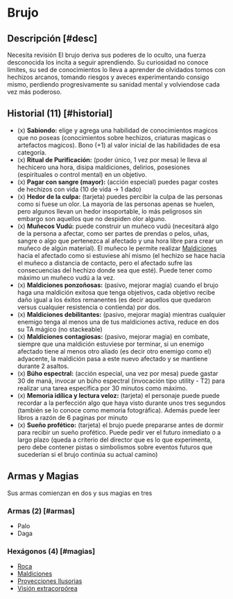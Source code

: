 
# Brujo

<Bleed>
  <Screenshot src={witchPic} alt="placeholder" full />
</Bleed>

## Descripción [#desc]

<Callout type="warning" emoji="🔎">
  Necesita revisión
</Callout>
El brujo deriva sus poderes de lo oculto, una fuerza desconocida los incita a seguir
aprendiendo. Su curiosidad no conoce limites, su sed de conocimientos lo lleva a
aprender de olvidados tomos con hechizos arcanos, tomando riesgos y aveces experimentando
consigo mismo, perdiendo progresivamente su sanidad mental y volviendose cada vez
más poderoso.

## Historial (11) [#historial]
- (x) **Sabiondo:** elige y agrega una habilidad de conocimientos magicos que no poseas (conocimientos sobre hechizos, criaturas magicas o artefactos magicos). Bono (+1) al valor inicial de las habilidades de esa categoría.
- (x) **Ritual de Purificación:** (poder único, 1 vez por mesa) le lleva al hechicero una hora, disipa maldiciones, delirios, posesiones (espirituales o control mental) en un objetivo.
- (x) **Pagar con sangre (mayor):** (acción especial) puedes pagar costes de hechizos con vida (10 de vida -> 1 dado)
- (x) **Hedor de la culpa:** (tarjeta) puedes percibir la culpa de las personas como si fuese un olor. La mayoría de las personas apenas se huelen, pero algunos llevan un hedor insoportable, lo más peligrosos sin embargo son aquellos que no despiden olor alguno.
- (x) **Muñecos Vudú:** puede construir un muñeco vudú (necesitará algo de la persona a afectar, como ser partes de prendas o pelos, uñas, sangre o algo que pertenezca al afectado y una hora libre para crear un muñeco de algún material). El muñeco le permite realizar [Maldiciones](/docs/list-hexagons/e04) hacia el afectado como si estuviese ahí mismo (el hechizo se hace hacia el muñeco a distancia de contacto, pero el afectado sufre las consecuencias del hechizo donde sea que esté). Puede tener como máximo un muñeco vudú a la vez.
- (x) **Maldiciones ponzoñosas:** (pasivo, mejorar magia) cuando el brujo haga una maldición exitosa que tenga objetivos, cada objetivo recibe daño igual a los éxitos remanentes (es decir aquellos que quedaron versus cualquier resistencia o contienda) por dos.
- (x) **Maldiciones debilitantes:** (pasivo, mejorar magia) mientras cualquier enemigo tenga al menos una de tus maldiciones activa, reduce en dos su TA mágico (no stackeable)
- (x) **Maldiciones contagiosas:** (pasivo, mejorar magia) en combate, siempre que una maldición estuviese por terminar, si un enemigo afectado tiene al menos otro aliado (es decir otro enemigo como el) adyacente, la maldición pasa a este nuevo afectado y se mantiene durante 2 asaltos.
- (x) **Búho espectral:** (acción especial, una vez por mesa) puede gastar 30 de maná, invocar un búho espectral (invocación tipo utility - T2) para realizar una tarea específica por 30 minutos como máximo.
- (x) **Memoria idílica y lectura veloz:** (tarjeta) el personaje puede puede recordar a la perfección algo que haya visto durante unos tres segundos (también se lo conoce como memoria fotográfica). Además puede leer libros a razón de 6 paginas por minuto
- (x) **Sueño profético:** (tarjeta) el brujo puede prepararse antes de dormir para recibir un sueño profético. Puede pedir ver el futuro inmediato o a largo plazo (queda a criterio del director que es lo que experimenta, pero debe contener pistas o simbolismos sobre eventos futuros que sucederían si el brujo continúa su actual camino)

## Armas y Magias
Sus armas comienzan en dos y sus magias en tres

### Armas (2) [#armas]

- Palo
- Daga

### Hexágonos (4) [#magias]

- [Roca](/docs/list-hexagons/e01)
- [Maldiciones](/docs/list-hexagons/e04)
- [Proyecciones Ilusorias](/docs/list-hexagons/e07)
- [Visión extracorpórea](/docs/list-hexagons/e23)
